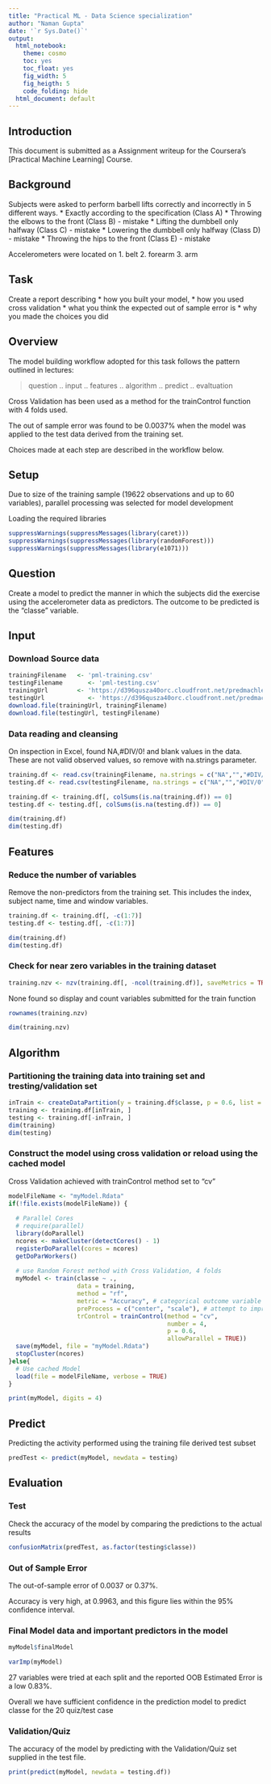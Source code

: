---
title: "Practical ML - Data Science specialization"
author: "Naman Gupta"
date: '`r Sys.Date()`'
output: 
  html_notebook:
    theme: cosmo
    toc: yes
    toc_float: yes
    fig_width: 5
    fig_heigth: 5
    code_folding: hide
  html_document: default
---

## Introduction

This document is submitted as a Assignment writeup for the Coursera's [Practical Machine Learning] Course.

## Background

Subjects were asked to perform barbell lifts correctly and incorrectly in 5 different ways.
* Exactly according to the specification (Class A)
* Throwing the elbows to the front (Class B) - mistake
* Lifting the dumbbell only halfway (Class C) - mistake
* Lowering the dumbbell only halfway (Class D) - mistake
* Throwing the hips to the front (Class E) - mistake

Accelerometers were located on
1. belt
2. forearm
3. arm

## Task

Create a report describing
* how you built your model,
* how you used cross validation
* what you think the expected out of sample error is
* why you made the choices you did

## Overview

The model building workflow adopted for this task follows the pattern outlined in lectures:

> question .. input .. features .. algorithm .. predict .. evaltuation

Cross Validation has been used as a method for the trainControl function with 4 folds used.

The out of sample error was found to be 0.0037% when the model was applied to the test data derived from the training set.

Choices made at each step are described in the workflow below.

## Setup

Due to size of the training sample (19622 observations and up to 60 variables), parallel processing was selected for model development

Loading the required libraries

```{r}
suppressWarnings(suppressMessages(library(caret)))
suppressWarnings(suppressMessages(library(randomForest)))
suppressWarnings(suppressMessages(library(e1071)))
```

## Question

Create a model to predict the manner in which the subjects did the exercise using the accelerometer data as predictors.
The outcome to be predicted is the “classe” variable.

## Input

### Download Source data

```{r}
trainingFilename   <- 'pml-training.csv'
testingFilename       <- 'pml-testing.csv'
trainingUrl        <- 'https://d396qusza40orc.cloudfront.net/predmachlearn/pml-training.csv'
testingUrl            <- 'https://d396qusza40orc.cloudfront.net/predmachlearn/pml-testing.csv'
download.file(trainingUrl, trainingFilename)
download.file(testingUrl, testingFilename)
```

### Data reading and cleansing

On inspection in Excel, found NA,#DIV/0! and blank values in the data. These are not valid observed values, so remove with na.strings parameter.

```{r}
training.df <- read.csv(trainingFilename, na.strings = c("NA","","#DIV/0"))
testing.df <- read.csv(testingFilename, na.strings = c("NA","","#DIV/0"))

training.df <- training.df[, colSums(is.na(training.df)) == 0]
testing.df <- testing.df[, colSums(is.na(testing.df)) == 0]

dim(training.df)
dim(testing.df)
```

## Features

### Reduce the number of variables

Remove the non-predictors from the training set. This includes the index, subject name, time and window variables.

```{r}
training.df <- training.df[, -c(1:7)]
testing.df <- testing.df[, -c(1:7)]

dim(training.df)
dim(testing.df)
```

### Check for near zero variables in the training dataset

```{r}
training.nzv <- nzv(training.df[, -ncol(training.df)], saveMetrics = TRUE)
```

None found so display and count variables submitted for the train function

```{r}
rownames(training.nzv)
```

```{r}
dim(training.nzv)
```

## Algorithm

### Partitioning the training data into training set and tresting/validation set

```{r}
inTrain <- createDataPartition(y = training.df$classe, p = 0.6, list = FALSE)
training <- training.df[inTrain, ]
testing <- training.df[-inTrain, ]
dim(training)
dim(testing)
```

### Construct the model using cross validation or reload using the cached model

Cross Validation achieved with trainControl method set to “cv”

```{r}
modelFileName <- "myModel.Rdata"
if(!file.exists(modelFileName)) {
  
  # Parallel Cores
  # require(parallel)
  library(doParallel)
  ncores <- makeCluster(detectCores() - 1)
  registerDoParallel(cores = ncores)
  getDoParWorkers()
  
  # use Random Forest method with Cross Validation, 4 folds
  myModel <- train(classe ~ .,
                   data = training,
                   method = "rf",
                   metric = "Accuracy", # categorical outcome variable so choose accuracy
                   preProcess = c("center", "scale"), # attempt to improve accuracy by normalising
                   trControl = trainControl(method = "cv",
                                            number = 4,
                                            p = 0.6,
                                            allowParallel = TRUE))
  save(myModel, file = "myModel.Rdata")
  stopCluster(ncores)
}else{
  # Use cached Model
  load(file = modelFileName, verbose = TRUE)
}
```

```{r}
print(myModel, digits = 4)
```

## Predict

Predicting the activity performed using the training file derived test subset

```{r}
predTest <- predict(myModel, newdata = testing)
```

## Evaluation

### Test

Check the accuracy of the model by comparing the predictions to the actual results

```{r}
confusionMatrix(predTest, as.factor(testing$classe))
```

### Out of Sample Error

The out-of-sample error of 0.0037 or 0.37%.

Accuracy is very high, at 0.9963, and this figure lies within the 95% confidence interval.

### Final Model data and important predictors in the model

```{r}
myModel$finalModel
```

```{r}
varImp(myModel)
```

27 variables were tried at each split and the reported OOB Estimated Error is a low 0.83%.

Overall we have sufficient confidence in the prediction model to predict classe for the 20 quiz/test case

### Validation/Quiz

The accuracy of the model by predicting with the Validation/Quiz set supplied in the test file.

```{r}
print(predict(myModel, newdata = testing.df))
```
